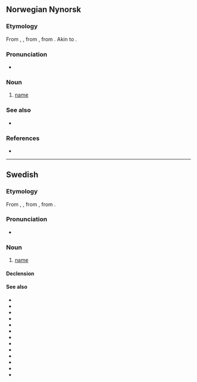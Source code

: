 {{also|nämn}}
==Norwegian Nynorsk==

===Etymology===
From {{der|nn|non|namn}}, {{m|non|nafn}}, from {{der|nn|gem-pro|*namô}}, from {{der|nn|ine-pro|*h₁nómn̥}}. Akin to {{cog|en|name}}.

===Pronunciation===
* {{IPA|/nɑmn/|lang=no}}

===Noun===
{{nn-noun-n1}}

# [[name]]
#: {{usex|nn|Kva er '''namnet''' ditt?|What is your '''name'''?}}

===See also===
* {{l-nb|navn}}

===References===
* {{R:Dokpro|lang=nn}}

----

==Swedish==

===Etymology===
From {{etyl|non|sv}} {{m|sv|namn}}, {{m|non|nafn}}, from {{etyl|gem-pro|sv}} {{m|gem-pro|*namô}}, from {{etyl|ine-pro|sv}} {{m|ine-pro|*h₁nómn̥}}.

===Pronunciation===
* {{audio|Sv-namn.ogg|audio|lang=sv}}

===Noun===
{{sv-noun|n}}

# [[name]]

====Declension====
{{sv-infl-noun-n-zero}}

====See also====
* {{l|sv|domännamn}}
* {{l|sv|dopnamn}}
* {{l|sv|efternamn}}
* {{l|sv|förnamn}}
* {{l|sv|heta}}
* {{l|sv|kalla}}
* {{l|sv|nämligen}}
* {{l|sv|nämna}}
* {{l|sv|nämnare}}
* {{l|sv|nämnd}}
* {{l|sv|namne}}
* {{l|sv|namnge}}
* {{l|sv|namngivning}}